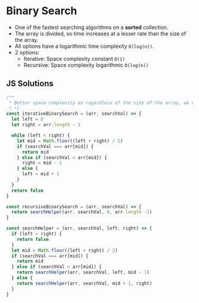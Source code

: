 # Binary Search

* One of the fastest searching algorithms on a **sorted** collection.
* The array is divided, so time increases at a lesser rate than the size of the array.
* All options have a logarithmic time complexity `O(log(n))`.
* 2 options:
  * Iterative: Space complexity constant `O(1)`
  * Recursive: Space complexity logarithmic `O(log(n))`

## JS Solutions

```javascript filename="iterative.js" showLineNumbers copy
/**
 * Better space complexity as regardless of the size of the array, we don't create more arrays.
 * */
const iterativeBinarySearch = (arr, searchVal) => {
  let left = 0
  let right = arr.length - 1

  while (left < right) {
    let mid = Math.floor((left + right) / 2)
    if (searchVal === arr[mid]) {
      return mid
    } else if (searchVal < arr[mid]) {
      right = mid - 1
    } else {
      left = mid + 1
    }
  }
  return false
}
```

```javascript filename="recursive.js" showLineNumbers copy
const recursiveBinarySearch = (arr, searchVal) => {
  return searchHelper(arr, searchVal, 0, arr.length -1)
}

const searchHelper = (arr, searchVal, left, right) => {
  if (left < right) {
    return false
  }
  let mid = Math.floor((left + right) / 2)
  if (searchVal === arr[mid]) {
    return mid
  } else if (searchVal < arr[mid]) {
    return searchHelper(arr, searchVal, left, mid - 1)
  } else {
    return searchHelper(arr, searchVal, mid + 1, right)
  }
}
```
